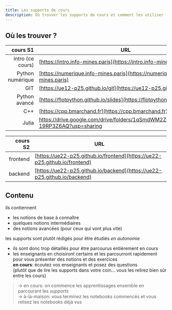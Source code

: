 ```yaml
---
title: Les supports de cours
description: Où trouver les supports de cours et comment les utiliser
---
```



<SidebarToggle />


## Où les trouver ?

<LabeledAnchor label="label-liste-cours" />

| cours S1 | URL |
|---:|---|
| intro (ce cours) | [https://intro.info-mines.paris](https://intro.info-mines.paris) |
| Python numérique | [https://numerique.info-mines.paris](https://numerique.info-mines.paris) |
| GIT | [https://ue12-p25.github.io/git](https://ue12-p25.github.io/git) |
| Python avancé | [https://flotpython.github.io/slides](https://flotpython.github.io/slides) |
| C++ | [https://cpp.bmarchand.fr](https://cpp.bmarchand.fr) |
| Julia | https://drive.google.com/drive/folders/1qSmdWM2Ze34PsVjGvCzLY5-19RP3Z6AQ?usp=sharing |

| cours S2 | URL |
|---:|---|
| frontend | [https://ue22-p25.github.io/frontend](https://ue22-p25.github.io/frontend) |
| backend | [https://ue22-p25.github.io/backend](https://ue22-p25.github.io/backend)

## Contenu

ils contiennent

* les notions de base à connaître
* quelques notions intermédiaires
* des notions avancées (pour ceux qui vont plus vite)

les supports sont plutôt rédigés pour être étudiés *en autonomie*

* ils sont donc trop détaillés pour être parcourus entièrement en cours
* les enseignants en choisiront certains et les parcourront rapidement pour vous présenter des notions et des exercices  
  **en cours**: écoutez vos enseignants et posez des questions  
  (plutôt que de lire les supports dans votre coin... vous les relirez bien sûr entre les cours)

> → en cours: on commence les apprentissages ensemble en parcourant les *supports*
> <br/>→ à-la-maison: vous terminez les notebooks commencés et vous relisez les notebooks déjà vus
